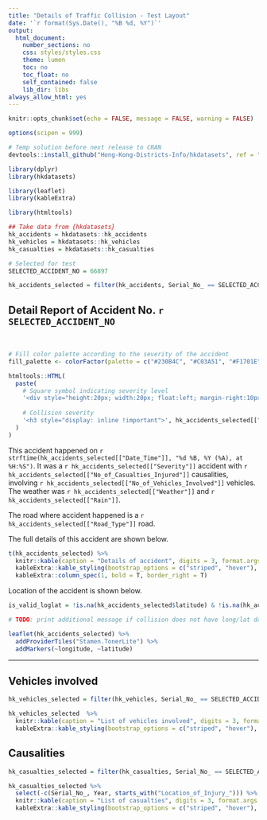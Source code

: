 ```yaml
---
title: "Details of Traffic Collision - Test Layout"
date: '`r format(Sys.Date(), "%B %d, %Y")`'
output:
  html_document:
    number_sections: no
    css: styles/styles.css
    theme: lumen
    toc: no
    toc_float: no
    self_contained: false
    lib_dir: libs
always_allow_html: yes
---
```


```r
knitr::opts_chunk$set(echo = FALSE, message = FALSE, warning = FALSE)

options(scipen = 999)
```

```r
# Temp solution before next release to CRAN
devtools::install_github("Hong-Kong-Districts-Info/hkdatasets", ref = "feature/updated-collision-data")
```



```r
library(dplyr)
library(hkdatasets)

library(leaflet)
library(kableExtra)

library(htmltools)
```

```r
## Take data from {hkdatasets}
hk_accidents = hkdatasets::hk_accidents
hk_vehicles = hkdatasets::hk_vehicles
hk_casualties = hkdatasets::hk_casualties
```

```r
# Selected for test
SELECTED_ACCIDENT_NO = 66897

hk_accidents_selected = filter(hk_accidents, Serial_No_ == SELECTED_ACCIDENT_NO)

```


## Detail Report of Accident No. `r SELECTED_ACCIDENT_NO`

<br>

```r
# Fill color palette according to the severity of the accident
fill_palette <- colorFactor(palette = c("#230B4C", "#C03A51", "#F1701E"), domain = c("Fatal", "Serious", "Slight"))

htmltools::HTML(
  paste(
    # Square symbol indicating severity level
    '<div style="height:20px; width:20px; float:left; margin-right:10px; background-color:', fill_palette(hk_accidents_selected[["Severity"]]), '";> </div>',
    
    # Collision severity
    '<h3 style="display: inline !important">', hk_accidents_selected[["Severity"]], ' Collision', '</h3>'
  )
)
```


This accident happened on `r strftime(hk_accidents_selected[["Date_Time"]], "%d %B, %Y (%A), at %H:%S")`. It was a `r hk_accidents_selected[["Severity"]]` accident with `r hk_accidents_selected[["No_of_Casualties_Injured"]]` causalities, involving `r hk_accidents_selected[["No_of_Vehicles_Involved"]]` vehicles. The weather was `r hk_accidents_selected[["Weather"]]` and `r hk_accidents_selected[["Rain"]]`.

The road where accident happened is a `r hk_accidents_selected[["Road_Type"]]` road.

The full details of this accident are shown below.

```r
t(hk_accidents_selected) %>% 
  knitr::kable(caption = "Details of accident", digits = 3, format.args = list(big.mark = ",")) %>%
  kableExtra::kable_styling(bootstrap_options = c("striped", "hover"), full_width = F) %>%
  kableExtra::column_spec(1, bold = T, border_right = T)
```


Location of the accident is shown below.

```r
is_valid_loglat = !is.na(hk_accidents_selected$latitude) & !is.na(hk_accidents_selected$longitude)

# TODO: print additional message if collision does not have long/lat data
```

```r

leaflet(hk_accidents_selected) %>%
  addProviderTiles("Stamen.TonerLite") %>%
  addMarkers(~longitude, ~latitude)
```


---

## Vehicles involved

```r
hk_vehicles_selected = filter(hk_vehicles, Serial_No_ == SELECTED_ACCIDENT_NO)
```

```r
hk_vehicles_selected  %>% 
  knitr::kable(caption = "List of vehicles involved", digits = 3, format.args = list(big.mark = ",")) %>%
  kableExtra::kable_styling(bootstrap_options = c("striped", "hover"), full_width = F)
```

## Causalities

```r
hk_casualties_selected = filter(hk_casualties, Serial_No_ == SELECTED_ACCIDENT_NO)
```

```r
hk_casualties_selected %>% 
  select(-c(Serial_No_, Year, starts_with("Location_of_Injury_"))) %>%
  knitr::kable(caption = "List of casualties", digits = 3, format.args = list(big.mark = ",")) %>%
  kableExtra::kable_styling(bootstrap_options = c("striped", "hover"), full_width = F)
```
